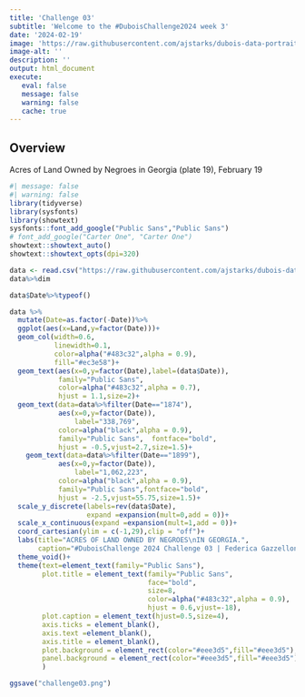 ```yaml
---
title: 'Challenge 03'
subtitle: 'Welcome to the #DuboisChallenge2024 week 3'
date: '2024-02-19'
image: 'https://raw.githubusercontent.com/ajstarks/dubois-data-portraits/master/challenge/2024/challenge03/original-plate-19.jpg'
image-alt: ''
description: ''
output: html_document
execute: 
   eval: false
   message: false
   warning: false
   cache: true
---
```



## Overview

Acres of Land Owned by Negroes in Georgia (plate 19), February 19
```r
#| message: false
#| warning: false
library(tidyverse)
library(sysfonts)
library(showtext)
sysfonts::font_add_google("Public Sans","Public Sans")
# font_add_google("Carter One", "Carter One")
showtext::showtext_auto()
showtext::showtext_opts(dpi=320)
```


```r
data <- read.csv("https://raw.githubusercontent.com/ajstarks/dubois-data-portraits/master/challenge/2024/challenge03/data.csv")
data%>%dim
```
```r
data$Date%>%typeof()
```


```r
data %>%
  mutate(Date=as.factor(-Date))%>%
  ggplot(aes(x=Land,y=factor(Date)))+
  geom_col(width=0.6,
           linewidth=0.1,
           color=alpha("#483c32",alpha = 0.9),
           fill="#ec3e58")+
  geom_text(aes(x=0,y=factor(Date),label=(data$Date)),
            family="Public Sans",
            color=alpha("#483c32",alpha = 0.7),
            hjust = 1.1,size=2)+
  geom_text(data=data%>%filter(Date=="1874"),
            aes(x=0,y=factor(Date)),
                label="338,769",
            color=alpha("black",alpha = 0.9),
            family="Public Sans",  fontface="bold",
            hjust = -0.5,vjust=2.7,size=1.5)+
    geom_text(data=data%>%filter(Date=="1899"),
            aes(x=0,y=factor(Date)),
                label="1,062,223",
            color=alpha("black",alpha = 0.9),
            family="Public Sans",fontface="bold",
            hjust = -2.5,vjust=55.75,size=1.5)+
  scale_y_discrete(labels=rev(data$Date),
                   expand =expansion(mult=0,add = 0))+
  scale_x_continuous(expand =expansion(mult=1,add = 0))+
  coord_cartesian(ylim = c(-1,29),clip = "off")+
  labs(title="ACRES OF LAND OWNED BY NEGROES\nIN GEORGIA.",
       caption="#DuboisChallenge 2024 Challenge 03 | Federica Gazzelloni")+
  theme_void()+
  theme(text=element_text(family="Public Sans"),
        plot.title = element_text(family="Public Sans",
                                  face="bold",
                                  size=8,
                                  color=alpha("#483c32",alpha = 0.9),
                                  hjust = 0.6,vjust=-18),
        plot.caption = element_text(hjust=0.5,size=4),
        axis.ticks = element_blank(),
        axis.text =element_blank(),
        axis.title = element_blank(),
        plot.background = element_rect(color="#eee3d5",fill="#eee3d5"),
        panel.background = element_rect(color="#eee3d5",fill="#eee3d5")
        )
```
```r
ggsave("challenge03.png")
```

